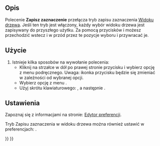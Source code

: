 <languages/>

{{Docnav/pl
|[[Std_TreePreSelection/pl|Wybór wstępny w widoku drzewa]]
|[[Std_TreeSingleDocument/pl|Jeden dokument w widoku drzewa]]
|[[Std_View_Menu/pl|Std: Menu Widok]]
|IconL=Std_TreePreSelection.svg
|IconR=Std_TreeSingleDocument.svg
|IconC=Freecad.svg
}}

{{GuiCommand/pl
|Name=Std TreeRecordSelection
|Name/pl=Std: Zapisz zaznaczenie z widoku drzewa
|MenuLocation=Widok→ Akcje widoku drzewa → Zapisz zaznaczenie
|Workbenches=wszystkie
|Shortcut={{KEY|T}} {{KEY|5}}
|Version=0.19
}}

<span id="Description"></span>
==Opis==

Polecenie '''Zapisz zaznaczenie''' przełącza tryb zapisu zaznaczenia [[Tree_view/pl|Widoku drzewa]]. Jeśli ten tryb jest włączony, każdy wybór widoku drzewa jest zapisywany do przyszłego użytku. Za pomocą przycisków {{Button|[[Image:Std_SelBack.svg|16px]]}} i {{Button|[[Image:Std_SelForward.svg|16px]]}} możesz przechodzić wstecz i w przód przez te pozycje wyboru i przywracać je.

<span id="Usage"></span>
==Użycie==

# Istnieje kilka sposobów na wywołanie polecenia:
#* Kliknij na strzałce w dół po prawej stronie przycisku {{Button|[[Image:Std_TreeSyncView.svg|16px]]}} i wybierz opcję {{MenuCommand|Zapisz zaznaczenie}} z menu podręcznego. Uwaga: ikonka przycisku będzie się zmieniać w zależności od wybranej opcji.
#* Wybierz opcję z menu {{MenuCommand|Widok → Akcje widoku drzewa → Zapisz zaznaczenie}}.
#* Użyj skrótu klawiaturowego: {{KEY|T}}, a następnie {{KEY|5}}.

<span id="Preferences"></span>
==Ustawienia==

Zapoznaj się z informacjami na stronie: [[Preferences_Editor/pl|Edytor preferencji]].

Tryb Zapisu zaznaczenia w widoku drzewa można również ustawić w preferencjach: {{MenuCommand|Edycja → Preferencje ... → Ogólne → Zaznaczanie → Zapisuj zaznaczenie w widoku drzewa, aby cofnąć / ponowić za pomocą przycisku nawigacji}}.


{{Docnav/pl
|[[Std_TreePreSelection/pl|Wybór wstępny w widoku drzewa]]
|[[Std_TreeSingleDocument/pl|Jeden dokument w widoku drzewa]]
|[[Std_View_Menu/pl|Std: Menu Widok]]
|IconL=Std_TreePreSelection.svg
|IconR=Std_TreeSingleDocument.svg
|IconC=Freecad.svg
}}

{{Std_Base_navi{{#translation:}}}}
{{Userdocnavi{{#translation:}}}}